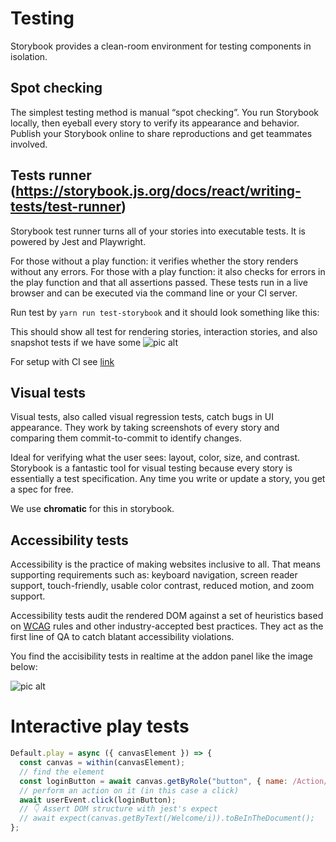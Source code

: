 


<Meta title="Testing" />

# Testing


Storybook provides a clean-room environment for testing components in isolation.


## Spot checking
The simplest testing method is manual “spot checking”. You run Storybook locally, then eyeball every story to verify its appearance and behavior. Publish your Storybook online to share reproductions and get teammates involved.

## Tests runner (https://storybook.js.org/docs/react/writing-tests/test-runner) 

Storybook test runner turns all of your stories into executable tests. It is powered by Jest and Playwright.

For those without a play function: it verifies whether the story renders without any errors.
For those with a play function: it also checks for errors in the play function and that all assertions passed.
These tests run in a live browser and can be executed via the command line or your CI server.

Run test by `yarn run test-storybook` and it should look something like this:

This should show all test for rendering stories, interaction stories, and also snapshot tests if we have some
![pic alt](src/assets/test-storybook.png "Title")

For setup with CI see [link](https://storybook.js.org/docs/react/writing-tests/test-runner)

## Visual tests


Visual tests, also called visual regression tests, catch bugs in UI appearance. They work by taking screenshots of every story and comparing them commit-to-commit to identify changes.

Ideal for verifying what the user sees: layout, color, size, and contrast. Storybook is a fantastic tool for visual testing because every story is essentially a test specification. Any time you write or update a story, you get a spec for free.

We use **chromatic** for this in storybook.


## Accessibility tests

Accessibility is the practice of making websites inclusive to all. That means supporting requirements such as: keyboard navigation, screen reader support, touch-friendly, usable color contrast, reduced motion, and zoom support.

Accessibility tests audit the rendered DOM against a set of heuristics based on [WCAG](https://www.w3.org/WAI/standards-guidelines/wcag/) rules and other industry-accepted best practices. They act as the first line of QA to catch blatant accessibility violations.


You find the accisibility tests in realtime at the addon panel like the image below:

![pic alt](src/assets/test-accessibility.png "Title")

# Interactive play tests

```js
Default.play = async ({ canvasElement }) => {
  const canvas = within(canvasElement);
  // find the element
  const loginButton = await canvas.getByRole("button", { name: /Action/i });
  // perform an action on it (in this case a click)
  await userEvent.click(loginButton);
  // 👇 Assert DOM structure with jest's expect
  // await expect(canvas.getByText(/Welcome/i)).toBeInTheDocument();
};

```
